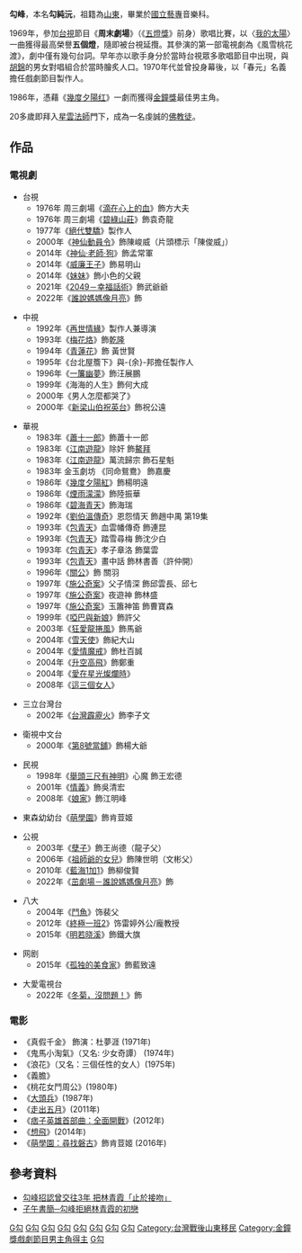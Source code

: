 {{藝人
|姓名 = 勾峰
|類型 = 男演員
|圖片 = 
|圖片尺寸 = 
|圖片簡介 = 
|本名 = 勾純沅
|英文名 = Kou Fung
|綽號 = 
|出生日期 = {{birth_date_and_age|1945|5|25}}
|出生地點 = 
|國籍 = {{ROC}}
|語言 = [[中華民國國語|國語]]、[[台語|台語]]
|宗教信仰 = [[佛教|佛教]]
|教育程度 = [[國立藝專|國立藝專]]音樂科
|出道日期 = 
|活躍年代 = 1969年－至今
|音樂類型 = 
|職業 = [[演員|演員]]、戲劇節目製作人
|唱片公司 = 
|經紀公司 = 
|籍貫 = [[山東|山東]]
|imdb = 0157311
|網站 = 
}}
'''勾峰'''{{BD|1945年5月25日||catIdx=G勾}}，本名'''勾純沅'''，祖籍為[[山東|山東]]，畢業於[[國立藝專|國立藝專]]音樂科。

1969年，參加[[台視|台視]]節目《'''周末劇場'''》（《[[五燈獎|五燈獎]]》前身）歌唱比賽，以〈[[我的太陽|我的太陽]]〉一曲獲得最高榮譽'''五個燈'''，隨即被台視延攬。其參演的第一部電視劇為《風雪桃花渡》，劇中僅有幾句台詞。早年亦以歌手身分於當時台視眾多歌唱節目中出現，與[[胡錦|胡錦]]的男女對唱組合於當時膾炙人口。1970年代並曾投身幕後，以「春元」名義擔任戲劇節目製作人。

1986年，憑藉《[[幾度夕陽红|幾度夕陽红]]》一劇而獲得[[金鐘獎|金鐘獎]]最佳男主角。

20多歲即拜入[[星雲法師|星雲法師]]門下，成為一名虔誠的[[佛教徒|佛教徒]]。

==作品==
===電視劇===
*台視
**1976年 周三劇場《[[滴在心上的血|滴在心上的血]]》飾方大夫
**1976年 周三劇場《[[碧綠山莊|碧綠山莊]]》飾袁奇龍
**1977年《[[絕代雙驕_(1977年電視劇)|絕代雙驕]]》製作人
**2000年《[[神仙動員令|神仙動員令]]》飾陳峻威（片頭標示「陳俊威」）
**2014年《[[神仙·老師·狗|神仙·老師·狗]]》飾孟常軍
**2014年《[[威廉王子_(電視劇)|威廉王子]]》飾易明山
**2014年《[[妹妹_(電視劇)|妹妹]]》飾小色的父親
**2021年《[[2049－幸福話術|2049－幸福話術]]》飾武爺爺
**2022年《[[誰說媽媽像月亮|誰說媽媽像月亮]]》飾

*中視
**1992年《[[再世情緣|再世情緣]]》製作人兼導演
**1993年《[[梅花烙|梅花烙]]》飾[[乾隆帝|乾隆]]
**1994年《[[青蓮花|青蓮花]]》飾 黃世賢
**1995年《台北屋簷下》與-{余}-邦擔任製作人
**1996年《[[一簾幽夢|一簾幽夢]]》飾汪展鵬
**1999年《海海的人生》飾何大成
**2000年《男人怎麼都哭了》
**2000年《[[新梁山伯祝英台|新梁山伯祝英台]]》飾祝公遠

*華視
**1983年《[[蕭十一郎|蕭十一郎]]》飾蕭十一郎
** 1983年《[[江南遊龍|江南遊龍]]》除奸  飾[[鰲拜|鰲拜]]
** 1983年《[[江南遊龍|江南遊龍]]》萬流歸宗  飾石星魁
** 1983年 金玉劇坊 《同命鴛鴦》  飾嘉慶
**1986年《[[幾度夕陽紅|幾度夕陽紅]]》飾楊明遠
**1986年《[[煙雨濛濛|煙雨濛濛]]》飾陸振華
**1986年《[[碧海青天|碧海青天]]》飾海瑞
**1992年《[[劉伯溫傳奇|劉伯溫傳奇]]》恩怨情天 飾趙中禺 第19集
**1993年《[[包青天_(1993年電視劇)|包青天]]》血雲幡傳奇 飾連昆
**1993年《[[包青天_(1993年電視劇)|包青天]]》踏雪尋梅 飾沈少白
**1993年《[[包青天_(1993年電視劇)|包青天]]》孝子章洛 飾葉雲
**1993年《[[包青天_(1993年電視劇)|包青天]]》畫中話 飾林書善（許仲開）  
**1996年《[[關公_(電視劇)|關公]]》飾 關羽
**1997年《[[施公奇案_(台灣)|施公奇案]]》父子情深 飾邱雲長、邱七
**1997年《[[施公奇案_(台灣)|施公奇案]]》夜遊神 飾林盛
**1997年《[[施公奇案_(台灣)|施公奇案]]》玉簫神笛 飾曹寶森
**1999年《[[啞巴與新娘_(台灣電視劇)|啞巴與新娘]]》飾許父
**2003年《[[狂愛龍捲風|狂愛龍捲風]]》飾馬爺
**2004年《[[雪天使|雪天使]]》飾紀大山
**2004年《[[愛情魔戒|愛情魔戒]]》飾杜百誠
**2004年《[[升空高飛|升空高飛]]》飾鄭重
**2004年《[[愛在星光燦爛時|愛在星光燦爛時]]》
**2008年《[[這三個女人|這三個女人]]》

*三立台灣台
**2002年《[[台灣霹靂火|台灣霹靂火]]》飾李子文

*衛視中文台
**2000年《[[第8號當舖|第8號當舖]]》飾楊大爺

*民視
**1998年《[[舉頭三尺有神明|舉頭三尺有神明]]》心魔 飾王宏德
**2001年《[[情義_(電視劇)|情義]]》飾吳清宏
**2008年《[[娘家_(電視劇)|娘家]]》飾江明峰

*東森幼幼台《[[萌學園|萌學園]]》飾肯荳姬

*公視
**2003年《[[孽子|孽子]]》飾王尚德（龍子父）
**2006年《[[祖師爺的女兒|祖師爺的女兒]]》飾陳世明（文彬父）
**2010年《[[藍海1加1|藍海1加1]]》飾柳俊賢
**2022年《[[茁劇場－誰說媽媽像月亮|茁劇場－誰說媽媽像月亮]]》飾

*八大
**2004年《[[鬥魚|鬥魚]]》饰裴父
**2012年《[[終極一班2|終極一班2]]》饰雷婷外公/龐教授
**2015年《[[明若晓溪|明若晓溪]]》飾鐵大旗

*网剧
**2015年《[[孤独的美食家_(中国电视剧)|孤独的美食家]]》飾藍致遠

*大愛電視台
**2022年《[[冬菊，沒問題！|冬菊，沒問題！]]》飾

===電影===
* 《真假千金》 飾演：杜夢涯  (1971年)
* 《鬼馬小淘氣》（又名: 少女奇譚） (1974年)
* 《浪花》（又名：三個任性的女人）(1975年)
* 《義膽》
* 《桃花女鬥周公》(1980年)
* 《[[大頭兵|大頭兵]]》(1987年)
* 《[[走出五月|走出五月]]》(2011年)
* 《[[痞子英雄首部曲：全面開戰|痞子英雄首部曲：全面開戰]]》(2012年)
* 《[[想飛|想飛]]》(2014年)
*《[[萌學園：尋找磐古|萌學園：尋找磐古]]》飾肯荳姬 (2016年)

==參考資料==
*[https://web.archive.org/web/20110429212334/http://tw.nextmedia.com/applenews/article/art_id/33333463/IssueID/20110421 勾峰招認曾交往3年 把林青霞「止於接吻」]
*[http://www.tudou.com/programs/view/cuzjmANzmNw/ 子午書簡─勾峰拒絕林青霞的初戀] {{Wayback|url=http://www.tudou.com/programs/view/cuzjmANzmNw/ |date=20160308073216 }}

{{金鐘獎戲劇節目男主角}}
[[Category:台灣男歌手|G勾]]
[[Category:臺灣電影男演員|G勾]]
[[Category:台灣電視製作人|G勾]]
[[Category:文藝片演員|G勾]]
[[Category:金鐘獎得主|G勾]]
[[Category:五燈獎|G勾]]
[[Category:國立臺灣藝術專科學校校友|G勾]]
[[Category:台灣佛教徒|G勾]]
[[Category:台灣戰後山東移民|Category:台灣戰後山東移民]]
[[Category:金鐘獎戲劇節目男主角得主|Category:金鐘獎戲劇節目男主角得主]]
[[Category:勾姓|G勾]]